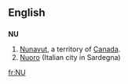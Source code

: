 {{also|Appendix:Variations of "nu"}}
==English==

==={{abbreviation}}===
'''NU'''

# [[Nunavut]], a territory of [[Canada]].
# [[Nuoro]] (Italian city in Sardegna)

[[fr:NU]]